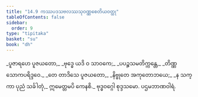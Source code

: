 ```yaml
---
title: "14.9 ကဿပဒသဗလဿသုဝဏ္ဏစေတိယဝတ္ထု"
tableOfContents: false
sidebar:
  order: 9
type: "tipitaka"
basket: "su"
book: "dh"
---
```



<DynamicBreadcrumb />

<Division number="195" book="dh" e="ch" v="18" p="42">

<Paragraph number="209" type="verses" book="dh">
_ပူဇာရဟေ ပူဇယတော,_  
_ဗုဒ္ဓေ ယဒိ ဝ သာဝကေ;_  
_ပပဉ္စသမတိက္ကန္တေ,_  
_တိဏ္ဏသောကပရိဒ္ဒဝေ._  

</Paragraph>

</Division>
<Division number="196" book="dh" e="ch" v="18" p="42">

<Paragraph number="210" type="verses" book="dh">
_တေ တာဒိသေ ပူဇယတော,_  
_နိဗ္ဗုတေ အကုတောဘယေ;_  
_န သက္ကာ ပုညံ သင်္ခါတုံ,_  
ဣမေတ္တမပိ ကေနစိ._  


</Paragraph>
</Division>

<Paragraph number="211" type="center" book="dh">
ဗုဒ္ဓဝဂ္ဂေါ စုဒ္ဒသမော.



</Paragraph>

<Paragraph number="212" type="center" book="dh">
ပဌမဘာဏဝါရံ.
</Paragraph>